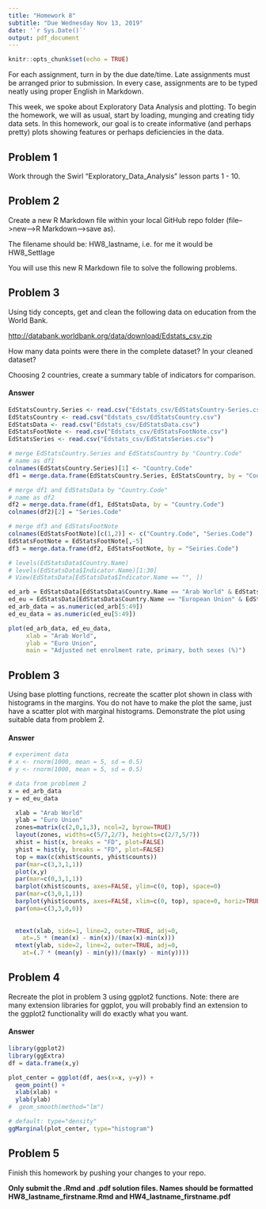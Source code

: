 ```yaml
---
title: "Homework 8"
subtitle: "Due Wednesday Nov 13, 2019"
date: '`r Sys.Date()`'
output: pdf_document
---
```


```r
knitr::opts_chunk$set(echo = TRUE)
```

For each assignment, turn in by the due date/time.  Late assignments must be arranged prior to submission.  In every case, assignments are to be typed neatly using proper English in Markdown.  

This week, we spoke about Exploratory Data Analysis and plotting. To begin the homework, we will as usual, start by loading, munging and  creating tidy data sets.  In this homework, our goal is to create informative (and perhaps pretty) plots showing features or perhaps deficiencies in the data.

## Problem 1

Work through the Swirl "Exploratory_Data_Analysis" lesson parts 1 - 10.

## Problem 2

Create a new R Markdown file within your local GitHub repo folder (file-->new-->R Markdown-->save as).

The filename should be: HW8_lastname, i.e. for me it would be HW8_Settlage

You will use this new R Markdown file to solve the following problems.

## Problem 3

Using tidy concepts, get and clean the following data on education from the World Bank.

<http://databank.worldbank.org/data/download/Edstats_csv.zip>

How many data points were there in the complete dataset?  In your cleaned dataset?

Choosing 2 countries, create a summary table of indicators for comparison.


#### Answer

```r
EdStatsCountry.Series <- read.csv("Edstats_csv/EdStatsCountry-Series.csv")
EdStatsCountry <- read.csv("Edstats_csv/EdStatsCountry.csv")
EdStatsData <- read.csv("Edstats_csv/EdStatsData.csv")
EdStatsFootNote <- read.csv("Edstats_csv/EdStatsFootNote.csv")
EdStatsSeries <- read.csv("Edstats_csv/EdStatsSeries.csv")
```

```r
# merge EdStatsCountry.Series and EdStatsCountry by "Country.Code"
# name as df1
colnames(EdStatsCountry.Series)[1] <- "Country.Code"
df1 = merge.data.frame(EdStatsCountry.Series, EdStatsCountry, by = "Country.Code")

# merge df1 and EdStatsData by "Country.Code"
# name as df2
df2 = merge.data.frame(df1, EdStatsData, by = "Country.Code")
colnames(df2)[2] = "Series.Code"

# merge df3 and EdStatsFootNote
colnames(EdStatsFootNote)[c(1,2)] <- c("Country.Code", "Series.Code")
EdStatsFootNote = EdStatsFootNote[,-5]
df3 = merge.data.frame(df2, EdStatsFootNote, by = "Seiries.Code")

# levels(EdStatsData$Country.Name)
# levels(EdStatsData$Indicator.Name)[1:30]
# View(EdStatsData[EdStatsData$Indicator.Name == "", ])
```


```r
ed_arb = EdStatsData[EdStatsData$Country.Name == "Arab World" & EdStatsData$Indicator.Code == "SE.PRM.TENR", ]
ed_eu = EdStatsData[EdStatsData$Country.Name == "European Union" & EdStatsData$Indicator.Code == "SE.PRM.TENR", ]
ed_arb_data = as.numeric(ed_arb[5:49])
ed_eu_data = as.numeric(ed_eu[5:49])
```


```r
plot(ed_arb_data, ed_eu_data,
     xlab = "Arab World",
     ylab = "Euro Union",
     main = "Adjusted net enrolment rate, primary, both sexes (%)")
```






## Problem 3

Using base plotting functions, recreate the scatter plot shown in class with histograms in the margins.  You do not have to make the plot the same, just have a scatter plot with marginal histograms.  Demonstrate the plot using suitable data from problem 2.

#### Answer

```r
# experiment data
# x <- rnorm(1000, mean = 5, sd = 0.5)
# y <- rnorm(1000, mean = 5, sd = 0.5)

# data from problmem 2
x = ed_arb_data
y = ed_eu_data

  xlab = "Arab World"
  ylab = "Euro Union"
  zones=matrix(c(2,0,1,3), ncol=2, byrow=TRUE)
  layout(zones, widths=c(5/7,2/7), heights=c(2/7,5/7))
  xhist = hist(x, breaks = "FD", plot=FALSE)
  yhist = hist(y, breaks = "FD", plot=FALSE)
  top = max(c(xhist$counts, yhist$counts))
  par(mar=c(3,3,1,1))
  plot(x,y)
  par(mar=c(0,3,1,1))
  barplot(xhist$counts, axes=FALSE, ylim=c(0, top), space=0)
  par(mar=c(3,0,1,1))
  barplot(yhist$counts, axes=FALSE, xlim=c(0, top), space=0, horiz=TRUE)
  par(oma=c(3,3,0,0))
  
  
  mtext(xlab, side=1, line=2, outer=TRUE, adj=0, 
    at=.5 * (mean(x) - min(x))/(max(x)-min(x)))
  mtext(ylab, side=2, line=2, outer=TRUE, adj=0, 
    at=(.7 * (mean(y) - min(y))/(max(y) - min(y))))
```



## Problem 4

Recreate the plot in problem 3 using ggplot2 functions.  Note: there are many extension libraries for ggplot, you will probably find an extension to the ggplot2 functionality will do exactly what you want.

#### Answer

```r
library(ggplot2)
library(ggExtra)
df = data.frame(x,y)

plot_center = ggplot(df, aes(x=x, y=y)) + 
  geom_point() + 
  xlab(xlab) + 
  ylab(ylab)
#  geom_smooth(method="lm")

# default: type="density"
ggMarginal(plot_center, type="histogram")
```


## Problem 5

Finish this homework by pushing your changes to your repo.

**Only submit the .Rmd and .pdf solution files.  Names should be formatted HW8_lastname_firstname.Rmd and HW4_lastname_firstname.pdf**




